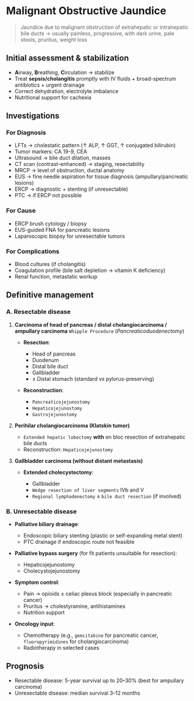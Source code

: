 # Malignant Obstructive Jaundice

> Jaundice due to malignant obstruction of extrahepatic or intrahepatic bile ducts → usually painless, progressive, with dark urine, pale stools, pruritus, weight loss

## Initial assessment & stabilization

- **A**irway, **B**reathing, **C**irculation → stabilize
- Treat **sepsis/cholangitis** promptly with IV fluids + broad-spectrum antibiotics + urgent drainage
- Correct dehydration, electrolyte imbalance
- Nutritional support for cachexia

## Investigations

### For Diagnosis

- LFTs → cholestatic pattern (↑ ALP, ↑ GGT, ↑ conjugated bilirubin)
- Tumor markers: CA 19-9, CEA
- Ultrasound → bile duct dilation, masses
- CT scan (contrast-enhanced) → staging, resectability
- MRCP → level of obstruction, ductal anatomy
- EUS → fine needle aspiration for tissue diagnosis (ampullary/pancreatic lesions)
- ERCP → diagnostic + stenting (if unresectable)
- PTC → if ERCP not possible

### For Cause

- ERCP brush cytology / biopsy
- EUS-guided FNA for pancreatic lesions
- Laparoscopic biopsy for unresectable tumors

### For Complications

- Blood cultures (if cholangitis)
- Coagulation profile (bile salt depletion → vitamin K deficiency)
- Renal function, metastatic workup

## Definitive management

### A. Resectable disease

1. **Carcinoma of head of pancreas / distal cholangiocarcinoma / ampullary carcinoma**
   `Whipple Procedure` (_Pancreaticoduodenectomy_)

   - **Resection**:

     - Head of pancreas
     - Duodenum
     - Distal bile duct
     - Gallbladder
     - ± Distal stomach (standard vs pylorus-preserving)

   - **Reconstruction**:

     - `Pancreaticojejunostomy`
     - `Hepaticojejunostomy`
     - `Gastrojejunostomy`

2. **Perihilar cholangiocarcinoma (Klatskin tumor)**

   - `Extended hepatic lobectomy` **with** en bloc resection of extrahepatic bile ducts
   - Reconstruction: `Hepaticojejunostomy`

3. **Gallbladder carcinoma (without distant metastasis)**

   - **Extended cholecystectomy**:

     - Gallbladder
     - `Wedge resection of liver segments` IVb and V
     - `Regional lymphadenectomy` ± `bile duct resection` (if involved)

### B. Unresectable disease

- **Palliative biliary drainage**:

  - Endoscopic biliary stenting (plastic or self-expanding metal stent)
  - PTC drainage if endoscopic route not feasible

- **Palliative bypass surgery** (for fit patients unsuitable for resection):

  - Hepaticojejunostomy
  - Cholecystojejunostomy

- **Symptom control**:

  - Pain → opioids ± celiac plexus block (especially in pancreatic cancer)
  - Pruritus → cholestyramine, antihistamines
  - Nutrition support

- **Oncology input**:

  - Chemotherapy (e.g., `gemcitabine` for pancreatic cancer, `fluoropyrimidines` for cholangiocarcinoma)
  - Radiotherapy in selected cases

## Prognosis

- Resectable disease: 5-year survival up to 20–30% (best for ampullary carcinoma)
- Unresectable disease: median survival 3–12 months
